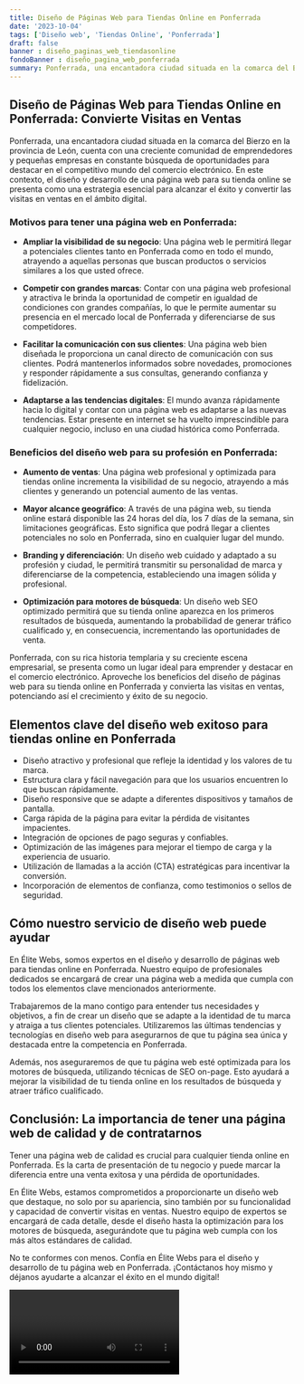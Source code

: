 ```yaml
---
title: Diseño de Páginas Web para Tiendas Online en Ponferrada
date: '2023-10-04'
tags: ['Diseño web', 'Tiendas Online', 'Ponferrada']
draft: false
banner : diseño_paginas_web_tiendasonline
fondoBanner : diseño_pagina_web_ponferrada
summary: Ponferrada, una encantadora ciudad situada en la comarca del Bierzo en la provincia de León, cuenta con una creciente comunidad de emprendedores y pequeñas empresas en constante búsqueda de oportunidades para destacar en el competitivo mundo del comercio electrónico. En este contexto, el diseño y desarrollo de una página web para su tienda online se presenta como una estrategia esencial para alcanzar el éxito y convertir las visitas en ventas en el ámbito digital.
---
```


## Diseño de Páginas Web para Tiendas Online en Ponferrada: Convierte Visitas en Ventas

Ponferrada, una encantadora ciudad situada en la comarca del Bierzo en la provincia de León, cuenta con una creciente comunidad de emprendedores y pequeñas empresas en constante búsqueda de oportunidades para destacar en el competitivo mundo del comercio electrónico. En este contexto, el diseño y desarrollo de una página web para su tienda online se presenta como una estrategia esencial para alcanzar el éxito y convertir las visitas en ventas en el ámbito digital.

### Motivos para tener una página web en Ponferrada:

- **Ampliar la visibilidad de su negocio**: Una página web le permitirá llegar a potenciales clientes tanto en Ponferrada como en todo el mundo, atrayendo a aquellas personas que buscan productos o servicios similares a los que usted ofrece.

- **Competir con grandes marcas**: Contar con una página web profesional y atractiva le brinda la oportunidad de competir en igualdad de condiciones con grandes compañías, lo que le permite aumentar su presencia en el mercado local de Ponferrada y diferenciarse de sus competidores.

- **Facilitar la comunicación con sus clientes**: Una página web bien diseñada le proporciona un canal directo de comunicación con sus clientes. Podrá mantenerlos informados sobre novedades, promociones y responder rápidamente a sus consultas, generando confianza y fidelización.

- **Adaptarse a las tendencias digitales**: El mundo avanza rápidamente hacia lo digital y contar con una página web es adaptarse a las nuevas tendencias. Estar presente en internet se ha vuelto imprescindible para cualquier negocio, incluso en una ciudad histórica como Ponferrada.

### Beneficios del diseño web para su profesión en Ponferrada:

- **Aumento de ventas**: Una página web profesional y optimizada para tiendas online incrementa la visibilidad de su negocio, atrayendo a más clientes y generando un potencial aumento de las ventas.

- **Mayor alcance geográfico**: A través de una página web, su tienda online estará disponible las 24 horas del día, los 7 días de la semana, sin limitaciones geográficas. Esto significa que podrá llegar a clientes potenciales no solo en Ponferrada, sino en cualquier lugar del mundo.

- **Branding y diferenciación**: Un diseño web cuidado y adaptado a su profesión y ciudad, le permitirá transmitir su personalidad de marca y diferenciarse de la competencia, estableciendo una imagen sólida y profesional.

- **Optimización para motores de búsqueda**: Un diseño web SEO optimizado permitirá que su tienda online aparezca en los primeros resultados de búsqueda, aumentando la probabilidad de generar tráfico cualificado y, en consecuencia, incrementando las oportunidades de venta.

Ponferrada, con su rica historia templaria y su creciente escena empresarial, se presenta como un lugar ideal para emprender y destacar en el comercio electrónico. Aproveche los beneficios del diseño de páginas web para su tienda online en Ponferrada y convierta las visitas en ventas, potenciando así el crecimiento y éxito de su negocio.

<GifSeo />

<Cta />

## Elementos clave del diseño web exitoso para tiendas online en Ponferrada

- Diseño atractivo y profesional que refleje la identidad y los valores de tu marca.
- Estructura clara y fácil navegación para que los usuarios encuentren lo que buscan rápidamente.
- Diseño responsive que se adapte a diferentes dispositivos y tamaños de pantalla.
- Carga rápida de la página para evitar la pérdida de visitantes impacientes.
- Integración de opciones de pago seguras y confiables.
- Optimización de las imágenes para mejorar el tiempo de carga y la experiencia de usuario.
- Utilización de llamadas a la acción (CTA) estratégicas para incentivar la conversión.
- Incorporación de elementos de confianza, como testimonios o sellos de seguridad.


## Cómo nuestro servicio de diseño web puede ayudar

En Élite Webs, somos expertos en el diseño y desarrollo de páginas web para tiendas online en Ponferrada. Nuestro equipo de profesionales dedicados se encargará de crear una página web a medida que cumpla con todos los elementos clave mencionados anteriormente.

Trabajaremos de la mano contigo para entender tus necesidades y objetivos, a fin de crear un diseño que se adapte a la identidad de tu marca y atraiga a tus clientes potenciales. Utilizaremos las últimas tendencias y tecnologías en diseño web para asegurarnos de que tu página sea única y destacada entre la competencia en Ponferrada.

Además, nos aseguraremos de que tu página web esté optimizada para los motores de búsqueda, utilizando técnicas de SEO on-page. Esto ayudará a mejorar la visibilidad de tu tienda online en los resultados de búsqueda y atraer tráfico cualificado.

## Conclusión: La importancia de tener una página web de calidad y de contratarnos

Tener una página web de calidad es crucial para cualquier tienda online en Ponferrada. Es la carta de presentación de tu negocio y puede marcar la diferencia entre una venta exitosa y una pérdida de oportunidades.

En Élite Webs, estamos comprometidos a proporcionarte un diseño web que destaque, no solo por su apariencia, sino también por su funcionalidad y capacidad de convertir visitas en ventas. Nuestro equipo de expertos se encargará de cada detalle, desde el diseño hasta la optimización para los motores de búsqueda, asegurándote que tu página web cumpla con los más altos estándares de calidad.

No te conformes con menos. Confía en Élite Webs para el diseño y desarrollo de tu página web en Ponferrada. ¡Contáctanos hoy mismo y déjanos ayudarte a alcanzar el éxito en el mundo digital!

<Video />

<CtaBot job='Tiendas Online' city='Ponferrada'/>

<Gmaps query='Ponferrada+españa+maps' />